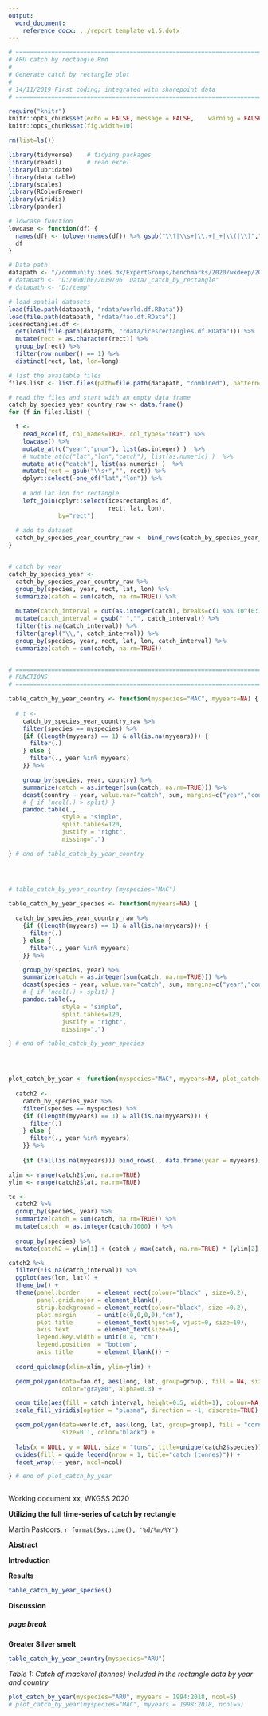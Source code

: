 ```yaml
---
output: 
  word_document:
    reference_docx: ../report_template_v1.5.dotx
---
```


```r

# =======================================================================================
# ARU catch by rectangle.Rmd
# 
# Generate catch by rectangle plot
#
# 14/11/2019 First coding; integrated with sharepoint data
# =======================================================================================

require("knitr")
knitr::opts_chunk$set(echo = FALSE,	message = FALSE,	warning = FALSE,	comment = "",	crop = TRUE )
knitr::opts_chunk$set(fig.width=10) 

rm(list=ls())

library(tidyverse)    # tidying packages
library(readxl)       # read excel
library(lubridate)
library(data.table)
library(scales)
library(RColorBrewer)
library(viridis)
library(pander)

# lowcase function
lowcase <- function(df) {
  names(df) <- tolower(names(df)) %>% gsub("\\?|\\s+|\\.+|_+|\\(|\\)","",.) 
  df
}

# Data path
datapath <- "//community.ices.dk/ExpertGroups/benchmarks/2020/wkdeep/2014 Meeting docs/06. Data"
# datapath <- "D:/WGWIDE/2019/06. Data/_catch_by_rectangle"
# datapath <- "D:/temp"

# load spatial datasets
load(file.path(datapath, "rdata/world.df.RData"))
load(file.path(datapath, "rdata/fao.df.RData"))
icesrectangles.df <-
  get(load(file.path(datapath, "rdata/icesrectangles.df.RData"))) %>% 
  mutate(rect = as.character(rect)) %>% 
  group_by(rect) %>% 
  filter(row_number() == 1) %>% 
  distinct(rect, lat, lon=long)

# list the available files
files.list <- list.files(path=file.path(datapath, "combined"), pattern="arg.xlsx", full.names=TRUE )

# read the files and start with an empty data frame
catch_by_species_year_country_raw <- data.frame()
for (f in files.list) {

  t <- 
    read_excel(f, col_names=TRUE, col_types="text") %>% 
    lowcase() %>% 
    mutate_at(c("year","pnum"), list(as.integer) )  %>% 
    # mutate_at(c("lat","lon","catch"), list(as.numeric) )  %>%
    mutate_at(c("catch"), list(as.numeric) )  %>%
    mutate(rect = gsub("\\s+","", rect)) %>% 
    dplyr::select(-one_of("lat","lon")) %>% 
    
    # add lat lon for rectangle
    left_join(dplyr::select(icesrectangles.df,
                            rect, lat, lon), 
              by="rect") 
    
  # add to dataset
  catch_by_species_year_country_raw <- bind_rows(catch_by_species_year_country_raw, t)
}


# catch by year
catch_by_species_year <- 
  catch_by_species_year_country_raw %>% 
  group_by(species, year, rect, lat, lon) %>% 
  summarize(catch = sum(catch, na.rm=TRUE)) %>% 
  
  mutate(catch_interval = cut(as.integer(catch), breaks=c(1 %o% 10^(0:12)), dig.lab=10 ) ) %>% 
  mutate(catch_interval = gsub(" ","", catch_interval)) %>% 
  filter(!is.na(catch_interval)) %>% 
  filter(grepl("\\,", catch_interval)) %>%   
  group_by(species, year, rect, lat, lon, catch_interval) %>% 
  summarize(catch = sum(catch, na.rm=TRUE))


# ================================================================================
# FUNCTIONS
# ================================================================================

table_catch_by_year_country <- function(myspecies="MAC", myyears=NA) {
  
  # t <-
    catch_by_species_year_country_raw %>% 
    filter(species == myspecies) %>% 
    {if ((length(myyears) == 1) & all(is.na(myyears))) {
      filter(.)
    } else {
      filter(., year %in% myyears)
    }} %>% 

    group_by(species, year, country) %>% 
    summarize(catch = as.integer(sum(catch, na.rm=TRUE))) %>% 
    dcast(country ~ year, value.var="catch", sum, margins=c("year","country")) %>% 
    # { if (ncol(.) > split) }
    pandoc.table(.,
               style = "simple",
               split.tables=120, 
               justify = "right",
               missing=".")

} # end of table_catch_by_year_country




# table_catch_by_year_country (myspecies="MAC")

table_catch_by_year_species <- function(myyears=NA) {
  
  catch_by_species_year_country_raw %>% 
    {if ((length(myyears) == 1) & all(is.na(myyears))) {
      filter(.)
    } else {
      filter(., year %in% myyears)
    }} %>% 

    group_by(species, year) %>% 
    summarize(catch = as.integer(sum(catch, na.rm=TRUE))) %>% 
    dcast(species ~ year, value.var="catch", sum, margins=c("year","country")) %>% 
    # { if (ncol(.) > split) }
    pandoc.table(.,
               style = "simple",
               split.tables=120, 
               justify = "right",
               missing=".")

} # end of table_catch_by_year_species




plot_catch_by_year <- function(myspecies="MAC", myyears=NA, plot_catch=TRUE, plot_ssb=FALSE, ncol=6) {
  
  catch2 <-
    catch_by_species_year %>% 
    filter(species == myspecies) %>%
    {if ((length(myyears) == 1) & all(is.na(myyears))) {
      filter(.)
    } else {
      filter(., year %in% myyears)
    }} %>% 
    
    {if (!all(is.na(myyears))) bind_rows(., data.frame(year = myyears)) else (.) }

xlim <- range(catch2$lon, na.rm=TRUE)
ylim <- range(catch2$lat, na.rm=TRUE)

tc <-
  catch2 %>% 
  group_by(species, year) %>% 
  summarize(catch = sum(catch, na.rm=TRUE)) %>% 
  mutate(catch  = as.integer(catch/1000) ) %>% 
  
  group_by(species) %>% 
  mutate(catch2 = ylim[1] + (catch / max(catch, na.rm=TRUE) * (ylim[2] - ylim[1])) )

catch2 %>% 
  filter(!is.na(catch_interval)) %>% 
  ggplot(aes(lon, lat)) + 
  theme_bw() +
  theme(panel.border     = element_rect(colour="black" , size=0.2),
        panel.grid.major = element_blank(),
        strip.background = element_rect(colour="black", size =0.2),
        plot.margin      = unit(c(0,0,0,0),"cm"),
        plot.title       = element_text(hjust=0, vjust=0, size=10),
        axis.text        = element_text(size=6),
        legend.key.width = unit(0.4, "cm"), 
        legend.position  = "bottom",
        axis.title       = element_blank()) +
  
  coord_quickmap(xlim=xlim, ylim=ylim) +

  geom_polygon(data=fao.df, aes(long, lat, group=group), fill = NA, size=0.2,
               color="gray80", alpha=0.3) +

  geom_tile(aes(fill = catch_interval, height=0.5, width=1), colour=NA, alpha=1.0) +
  scale_fill_viridis(option = "plasma", direction = -1, discrete=TRUE) +

  geom_polygon(data=world.df, aes(long, lat, group=group), fill = "cornsilk", 
               size=0.1, color="black") +
  
  labs(x = NULL, y = NULL, size = "tons", title=unique(catch2$species)) +
  guides(fill = guide_legend(nrow = 1, title="catch (tonnes)")) +
  facet_wrap( ~ year, ncol=ncol)

} # end of plot_catch_by_year



```
Working document xx, WKGSS 2020

**Utilizing the full time-series of catch by rectangle**

Martin Pastoors, `r format(Sys.time(), '%d/%m/%Y')`

**Abstract**

**Introduction**

**Results**


```r

table_catch_by_year_species()

```


**Discussion**


##### page break

**Greater Silver smelt**

```r

table_catch_by_year_country(myspecies="ARU")

```

_Table 1: Catch of mackerel (tonnes) included in the rectangle data by year and country_

```r

plot_catch_by_year(myspecies="ARU", myyears = 1994:2018, ncol=5)
# plot_catch_by_year(myspecies="MAC", myyears = 1998:2018, ncol=5)

```

